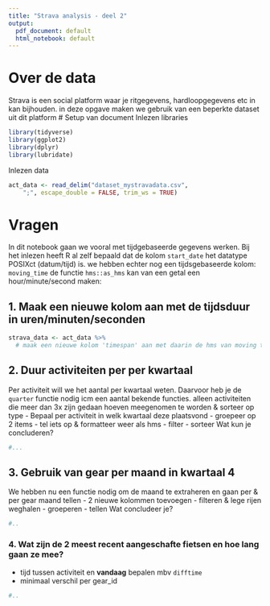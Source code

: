 ```yaml
---
title: "Strava analysis - deel 2"
output:
  pdf_document: default
  html_notebook: default
---
```

# Over de data
Strava is een social platform waar je ritgegevens, hardloopgegevens etc in kan bijhouden. in deze opgave maken we gebruik van een beperkte dataset uit dit platform
# Setup van document
Inlezen libraries
```r
library(tidyverse)
library(ggplot2)
library(dplyr)
library(lubridate)
```
Inlezen data

```r
act_data <- read_delim("dataset_mystravadata.csv", 
    ";", escape_double = FALSE, trim_ws = TRUE)
```

# Vragen
In dit notebook gaan we vooral met tijdgebaseerde gegevens werken. Bij het inlezen heeft R al zelf bepaald dat de kolom `start_date` het datatype POSIXct (datum/tijd)  is. we hebben echter nog een tijdsgebaseerde kolom: `moving_time`
de functie `hms::as_hms` kan van een getal een hour/minute/second maken:

## 1. Maak een nieuwe kolom aan met de tijdsduur in uren/minuten/seconden

```r
strava_data <- act_data %>%
  # maak een nieuwe kolom 'timespan' aan met daarin de hms van moving time

```

## 2. Duur activiteiten per per kwartaal
Per activiteit will we het aantal per kwartaal weten. Daarvoor heb je de `quarter` functie nodig icm een aantal bekende functies. alleen activiteiten die meer dan 3x zijn gedaan hoeven meegenomen te worden & sorteer op type
- Bepaal per activiteit in welk kwartaal deze plaatsvond
- groepeer op 2 items
- tel iets op & formatteer weer als hms
- filter
- sorteer
Wat kun je concluderen?

```r
#...
```
## 3. Gebruik van gear per maand in kwartaal 4
We hebben nu een functie nodig om de maand te extraheren en gaan per & per gear maand tellen
- 2 nieuwe kolommen toevoegen
- filteren & lege rijen weghalen
- groeperen
- tellen
Wat concludeer je?

```r
#..
```
### 4. Wat zijn de 2 meest recent aangeschafte fietsen en hoe lang gaan ze mee?
- tijd tussen activiteit en **vandaag** bepalen mbv `difftime`
- minimaal verschil per gear_id

```r
#..
```

